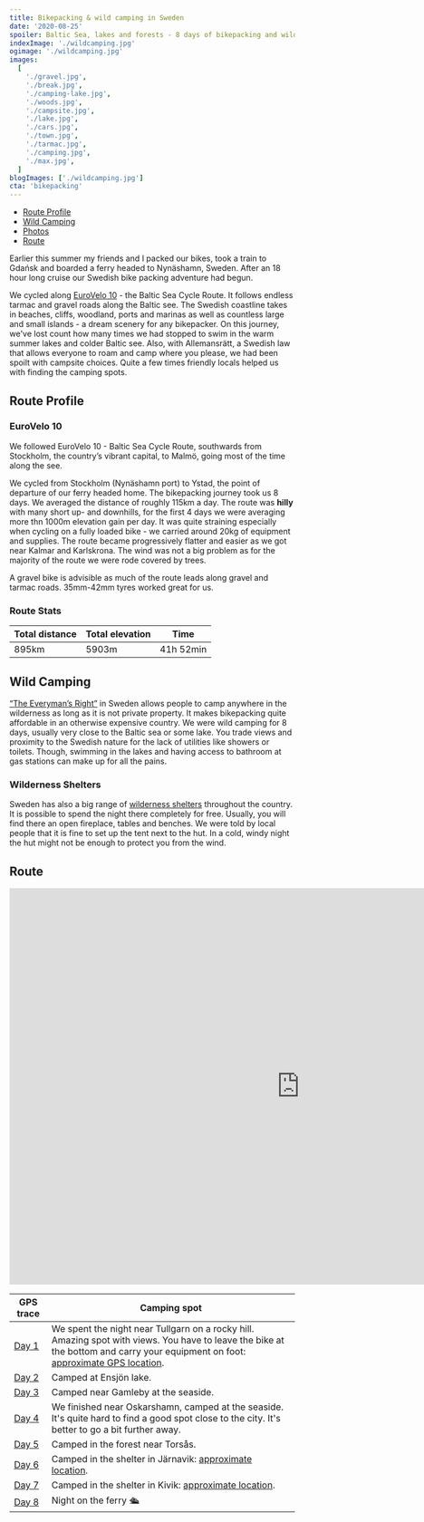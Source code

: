 ```yaml
---
title: Bikepacking & wild camping in Sweden
date: '2020-08-25'
spoiler: Baltic Sea, lakes and forests - 8 days of bikepacking and wild camping adventure.
indexImage: './wildcamping.jpg'
ogimage: './wildcamping.jpg'
images:
  [
    './gravel.jpg',
    './break.jpg',
    './camping-lake.jpg',
    './woods.jpg',
    './campsite.jpg',
    './lake.jpg',
    './cars.jpg',
    './town.jpg',
    './tarmac.jpg',
    './camping.jpg',
    './max.jpg',
  ]
blogImages: ['./wildcamping.jpg']
cta: 'bikepacking'
---
```


- [Route Profile](#route-profile)
- [Wild Camping](#wild-camping)
- [Photos](#image-gallery)
- [Route](#route)

<MakeItBigContainer>
  <ImageComponent
    image={props.frontmatter.blogImages[0]}
    alt="Bikepacking in Sweden"
  ></ImageComponent>
</MakeItBigContainer>

Earlier this summer my friends and I packed our bikes, took a train to Gdańsk and boarded a ferry headed to Nynäshamn, Sweden. After an 18 hour long cruise our Swedish bike packing adventure had begun.

We cycled along [EuroVelo 10](https://en.eurovelo.com/ev10) - the Baltic Sea Cycle Route. It follows endless tarmac and gravel roads along the Baltic see. The Swedish coastline takes in beaches, cliffs, woodland, ports and marinas as well as countless large and small islands - a dream scenery for any bikepacker. On this journey, we've lost count how many times we had stopped to swim in the warm summer lakes and colder Baltic see. Also, with Allemansrätt, a Swedish law that allows everyone to roam and camp where you please, we had been spoilt with campsite choices. Quite a few times friendly locals helped us with finding the camping spots.

## Route Profile

### EuroVelo 10

We followed EuroVelo 10 - Baltic Sea Cycle Route, southwards from Stockholm, the country’s vibrant capital, to Malmö, going most of the time along the see.

We cycled from Stockholm (Nynäshamn port) to Ystad, the point of departure of our ferry headed home. The bikepacking journey took us 8 days. We averaged the distance of roughly 115km a day. The route was **hilly** with many short up- and downhills, for the first 4 days we were averaging more thn 1000m elevation gain per day. It was quite straining especially when cycling on a fully loaded bike - we carried around 20kg of equipment and supplies. The route became progressively flatter and easier as we got near Kalmar and Karlskrona. The wind was not a big problem as for the majority of the route we were rode covered by trees.

<MakeItBigContainer>
  <ImageComponent
    image={props.frontmatter.images[7]}
    alt="Route"
    isRow
  ></ImageComponent>
  <Container>
    <Column>
      <ImageComponent
        image={props.frontmatter.images[1]}
        alt="Camping at the sea"
      ></ImageComponent>
    </Column>
    <Column>
      <ImageComponent
        image={props.frontmatter.images[5]}
        alt="Camping at the sea"
      ></ImageComponent>
    </Column>
  </Container>
</MakeItBigContainer>

A gravel bike is advisible as much of the route leads along gravel and tarmac roads. 35mm-42mm tyres worked great for us.

### Route Stats

| Total distance | Total elevation | Time      |
| -------------- | --------------- | --------- |
| 895km          | 5903m           | 41h 52min |

## Wild Camping

[“The Everyman’s Right”](https://en.wikipedia.org/wiki/Freedom_to_roam) in Sweden allows people to camp anywhere in the wilderness as long as it is not private property. It makes bikepacking quite affordable in an otherwise expensive country. We were wild camping for 8 days, usually very close to the Baltic sea or some lake. You trade views and proximity to the Swedish nature for the lack of utilities like showers or toilets. Though, swimming in the lakes and having access to bathroom at gas stations can make up for all the pains.

<MakeItBigContainer>
  <ImageComponent
    image={props.frontmatter.images[4]}
    alt="Camping 2"
  ></ImageComponent>
  <ImageComponent
    image={props.frontmatter.images[2]}
    alt="Camping 3"
  ></ImageComponent>
</MakeItBigContainer>

### Wilderness Shelters

Sweden has also a big range of [wilderness shelters](https://www.gone71.com/shelters-in-sweden/) throughout the country. It is possible to spend the night there completely for free. Usually, you will find there an open fireplace, tables and benches. We were told by local people that it is fine to set up the tent next to the hut. In a cold, windy night the hut might not be enough to protect you from the wind.

<ImageGallery images={props.frontmatter.images}></ImageGallery>

## Route

<Container>
  <LazyIframe height="700px">
    <iframe
      src="https://ridewithgps.com/embeds?type=route&id=38399851&metricUnits=true&sampleGraph=true"
      width="1024"
      height="700"
      frameBorder="0"
      scrolling="no"
      loading="lazy"
      style="margin: 0;"
    ></iframe>
  </LazyIframe>
</Container>

| GPS trace                                             | Camping spot                                                                                                                                                                                              |
| ----------------------------------------------------- | --------------------------------------------------------------------------------------------------------------------------------------------------------------------------------------------------------- |
| [Day 1](https://www.strava.com/activities/3884215700) | We spent the night near Tullgarn on a rocky hill. Amazing spot with views. You have to leave the bike at the bottom and carry your equipment on foot: [approximate GPS location](https://bit.ly/2FVUD3L). |
| [Day 2](https://www.strava.com/activities/3889586064) | Camped at Ensjön lake.                                                                                                                                                                                    |
| [Day 3](https://www.strava.com/activities/3893201117) | Camped near Gamleby at the seaside.                                                                                                                                                                       |
| [Day 4](https://www.strava.com/activities/3898173911) | We finished near Oskarshamn, camped at the seaside. It's quite hard to find a good spot close to the city. It's better to go a bit further away.                                                          |
| [Day 5](https://www.strava.com/activities/3903372251) | Camped in the forest near Torsås.                                                                                                                                                                         |
| [Day 6](https://www.strava.com/activities/3907739263) | Camped in the shelter in Järnavik: [approximate location](https://www.google.com/maps/dir//56.174592000000004,15.079513000000002).                                                                        |
| [Day 7](https://www.strava.com/activities/3912610094) | Camped in the shelter in Kivik: [approximate location](https://www.google.com/maps/dir//55.6865063,14.2337752/@55.6765303,14.0841077,12z).                                                                |
| [Day 8](https://www.strava.com/activities/3916179399) | Night on the ferry 🛳                                                                                                                                                                                      |
